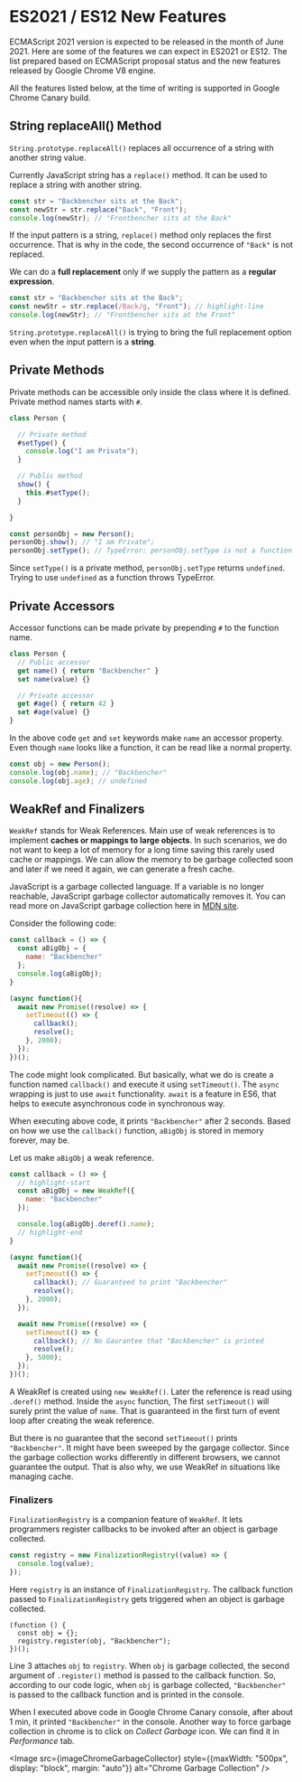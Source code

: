 
<Layout>
<SEO title="ES2021 / ES12 New Features" />
<JSLayout>

# ES2021 / ES12 New Features

ECMAScript 2021 version is expected to be released in the month of June 2021. Here are some of the features we can expect in ES2021 or ES12. The list prepared based on ECMAScript proposal status and the new features released by Google Chrome V8 engine.

All the features listed below, at the time of writing is supported in Google Chrome Canary build.

## String replaceAll() Method

`String.prototype.replaceAll()` replaces all occurrence of a string with another string value.

Currently JavaScript string has a `replace()` method. It can be used to replace a string with another string.

```javascript
const str = "Backbencher sits at the Back";
const newStr = str.replace("Back", "Front");
console.log(newStr); // "Frontbencher sits at the Back"
```

If the input pattern is a string, `replace()` method only replaces the first occurrence. That is why in the code, the second occurrence of `"Back"` is not replaced.

We can do a **full replacement** only if we supply the pattern as a **regular expression**.

```javascript
const str = "Backbencher sits at the Back";
const newStr = str.replace(/Back/g, "Front"); // highlight-line
console.log(newStr); // "Frontbencher sits at the Front"
```

`String.prototype.replaceAll()` is trying to bring the full replacement option even when the input pattern is a **string**.

## Private Methods

Private methods can be accessible only inside the class where it is defined. Private method names starts with `#`.

```javascript
class Person {

  // Private method
  #setType() {
    console.log("I am Private");
  }

  // Public method
  show() {
    this.#setType();
  }

}

const personObj = new Person();
personObj.show(); // "I am Private";
personObj.setType(); // TypeError: personObj.setType is not a function
```

Since `setType()` is a private method, `personObj.setType` returns `undefined`. Trying to use `undefined` as a function throws TypeError.

## Private Accessors

Accessor functions can be made private by prepending `#` to the function name.

```javascript
class Person {
  // Public accessor
  get name() { return "Backbencher" }
  set name(value) {}

  // Private accessor
  get #age() { return 42 }
  set #age(value) {}
}
```

In the above code `get` and `set` keywords make `name` an accessor property. Even though `name` looks like a function, it can be read like a normal property.

```javascript
const obj = new Person();
console.log(obj.name); // "Backbencher"
console.log(obj.age); // undefined
```

## WeakRef and Finalizers

`WeakRef` stands for Weak References. Main use of weak references is to implement **caches or mappings to large objects**. In such scenarios, we do not want to keep a lot of memory for a long time saving this rarely used cache or mappings. We can allow the memory to be garbage collected soon and later if we need it again, we can generate a fresh cache.

JavaScript is a garbage collected language. If a variable is no longer reachable, JavaScript garbage collector automatically removes it. You can read more on JavaScript garbage collection here in [MDN site](https://developer.mozilla.org/en-US/docs/Web/JavaScript/Memory_Management).

Consider the following code:

```javascript
const callback = () => {
  const aBigObj = {
    name: "Backbencher"
  };
  console.log(aBigObj);
}

(async function(){
  await new Promise((resolve) => {
    setTimeout(() => {
      callback();
      resolve();
    }, 2000);
  });
})();
```

The code might look complicated. But basically, what we do is create a function named `callback()` and execute it using `setTimeout()`. The `async` wrapping is just to use `await` functionality. `await` is a feature in ES6, that helps to execute asynchronous code in synchronous way.

When executing above code, it prints `"Backbencher"` after 2 seconds. Based on how we use the `callback()` function, `aBigObj` is stored in memory forever, may be.

Let us make `aBigObj` a weak reference.

```javascript
const callback = () => {
  // highlight-start
  const aBigObj = new WeakRef({
    name: "Backbencher"
  });

  console.log(aBigObj.deref().name);
  // highlight-end
}

(async function(){
  await new Promise((resolve) => {
    setTimeout(() => {
      callback(); // Guaranteed to print "Backbencher"
      resolve();
    }, 2000);
  });

  await new Promise((resolve) => {
    setTimeout(() => {
      callback(); // No Gaurantee that "Backbencher" is printed
      resolve();
    }, 5000);
  });
})();
```

A WeakRef is created using `new WeakRef()`. Later the reference is read using `.deref()` method. Inside the `async` function, The first `setTimeout()` will surely print the value of `name`. That is guaranteed in the first turn of event loop after creating the weak reference.

But there is no guarantee that the second `setTimeout()` prints `"Backbencher"`. It might have been sweeped by the gargage collector. Since the garbage collection works differently in different browsers, we cannot guarantee the output. That is also why, we use WeakRef in situations like managing cache.

### Finalizers

`FinalizationRegistry` is a companion feature of `WeakRef`. It lets programmers register callbacks to be invoked after an object is garbage collected.

```javascript
const registry = new FinalizationRegistry((value) => {
  console.log(value);
});
```

Here `registry` is an instance of `FinalizationRegistry`. The callback function passed to `FinalizationRegistry` gets triggered when an object is garbage collected.

```javascript{numberLines: true}
(function () {
  const obj = {};
  registry.register(obj, "Backbencher");
})();
```

Line 3 attaches `obj` to `registry`. When `obj` is garbage collected, the second argument of `.register()` method is passed to the callback function. So, according to our code logic, when `obj` is garbage collected, `"Backbencher"` is passed to the callback function and is printed in the console.

When I executed above code in Google Chrome Canary console, after about 1 min, it printed `"Backbencher"` in the console. Another way to force garbage collection in chrome is to click on _Collect Garbage_ icon. We can find it in _Performance_ tab.

<Image src={imageChromeGarbageCollector} style={{maxWidth: "500px", display: "block", margin: "auto"}} alt="Chrome Garbage Collection" />

</JSLayout>
</Layout>
